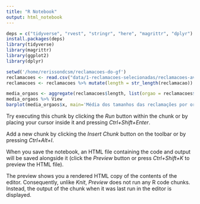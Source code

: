 ```yaml
---
title: "R Notebook"
output: html_notebook
---
```

```r
deps = c("tidyverse", "rvest", "stringr", "here", "magrittr", "dplyr")
install.packages(deps)
library(tidyverse)
library(magrittr)
library(ggplot2)
library(dplyr)
```

```r
setwd('/home/rerissondcsm/reclamacoes-do-gf')
reclamacoes <- read.csv("data/1-reclamacoes-selecionadas/reclamacoes-avaliadas.csv")
reclamacoes <- reclamacoes %>% mutate(length = str_length(reclamacao))
```

```r

media_orgaos <- aggregate(reclamacoes$length, list(orgao = reclamacoes$orgao), mean)
media_orgaos %>% View
barplot(media_orgaos$x, main='Média dos tamanhos das reclamações por orgão', names.arg = media_orgaos$orgao)
```

Try executing this chunk by clicking the *Run* button within the chunk or by placing your cursor inside it and pressing *Ctrl+Shift+Enter*. 

Add a new chunk by clicking the *Insert Chunk* button on the toolbar or by pressing *Ctrl+Alt+I*.

When you save the notebook, an HTML file containing the code and output will be saved alongside it (click the *Preview* button or press *Ctrl+Shift+K* to preview the HTML file).

The preview shows you a rendered HTML copy of the contents of the editor. Consequently, unlike *Knit*, *Preview* does not run any R code chunks. Instead, the output of the chunk when it was last run in the editor is displayed.
